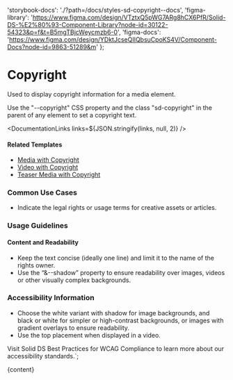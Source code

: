 

  'storybook-docs': './?path=/docs/styles-sd-copyright--docs',
  'figma-library':
    'https://www.figma.com/design/VTztxQ5pWG7ARg8hCX6PfR/Solid-DS-%E2%80%93-Component-Library?node-id=30122-54323&p=f&t=B5mgTBjcWeycmzb6-0',
  'figma-docs': 'https://www.figma.com/design/YDktJcseQIIQbsuCpoKS4V/Component-Docs?node-id=9863-51289&m'
};

# Copyright

Used to display copyright information for a media element.

Use the "--copyright" CSS property and the class "sd-copyright" in the parent of any element to set a copyright text.

<DefaultStory />

<DocumentationLinks links=${JSON.stringify(links, null, 2)} />

#### Related Templates

- [Media with Copyright](./?path=/docs/templates-media--docs#copyright)
- [Video with Copyright](./?path=/docs/templates-video--docs#video%20element%20with%20copyright)
- [Teaser Media with Copyright](./?path=/docs/templates-teaser-media--docs#teaser%20media%20with%20copyright)

### Common Use Cases

- Indicate the legal rights or usage terms for creative assets or articles.

### Usage Guidelines

#### Content and Readability

- Keep the text concise (ideally one line) and limit it to the name of the rights owner.
- Use the “&--shadow” property to ensure readability over images, videos or other visually complex backgrounds.

### Accessibility Information

- Choose the white variant with shadow for image backgrounds, and black or white for simpler or high-contrast backgrounds, or images with gradient overlays to ensure readability.
- Use the top placement when displayed in a video.

Visit <sd-link href="https://www.figma.com/design/VTztxQ5pWG7ARg8hCX6PfR/Solid-DS-%E2%80%93-Component-Library?node-id=38262-58412&t=1qhfYXrbNhSCYCzZ-4" target="_blank">Solid DS Best Practices for WCAG Compliance</sd-link> to learn more about our accessibility standards.`;

<Meta title="Styles/sd-copyright/Overview" />

<OverviewFormatter story={SdCopyrightStories.Default}>{content}</OverviewFormatter>
